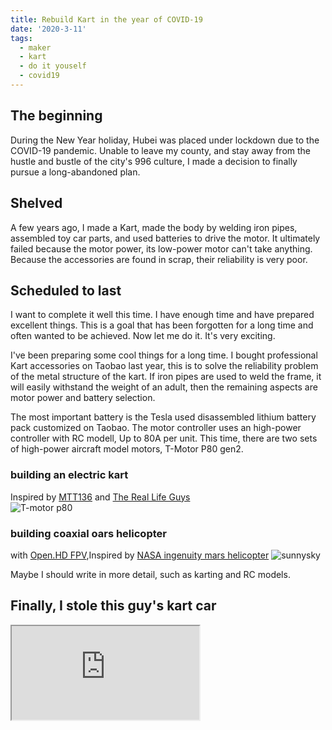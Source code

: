 ```yaml
---
title: Rebuild Kart in the year of COVID-19
date: '2020-3-11'
tags:
  - maker
  - kart
  - do it youself
  - covid19
---
```


## The beginning

During the New Year holiday,
Hubei was placed under lockdown due to the COVID-19 pandemic.
Unable to leave my county,
and stay away from the hustle and bustle of the city's 996 culture,
I made a decision to finally pursue a long-abandoned plan.

## Shelved

A few years ago,
I made a Kart, made the body by welding iron pipes, assembled toy car parts,
and used batteries to drive the motor.
It ultimately failed because the motor power, its low-power motor can't take anything.
Because the accessories are found in scrap, their reliability is very poor.

## Scheduled to last

I want to complete it well this time.
I have enough time and have prepared excellent things.
This is a goal that has been forgotten for a long time and often wanted to be achieved.
Now let me do it. It's very exciting.

I've been preparing some cool things for a long time.
I bought professional Kart accessories on Taobao last year,
this is to solve the reliability problem of the metal structure of the kart.
If iron pipes are used to weld the frame, it will easily withstand the weight of an adult,
then the remaining aspects are motor power and battery selection.

The most important battery is the Tesla used disassembled lithium battery pack customized on Taobao.
The motor controller uses an high-power controller with RC modell,
Up to 80A per unit.
This time, there are two sets of high-power aircraft model motors, T-Motor P80 gen2.

### building an electric kart

Inspired by [MTT136](https://www.youtube.com/watch?v=gcIwrdeP21s) and [The Real Life Guys](https://www.youtube.com/@TheRealLifeGuys)  
![T-motor p80](https://raw.githubusercontent.com/fromwhite/bluerover/master/assets/screenshot/IMG_5490.JPG)

### building coaxial oars helicopter

with [Open.HD FPV](https://github.com/OpenHD/OpenHD),Inspired by [NASA ingenuity mars helicopter](https://mars.nasa.gov/technology/helicopter/)
![sunnysky](https://raw.githubusercontent.com/fromwhite/MarsRanger/master/assets/screenshot/IMG_9293.jpg)

Maybe I should write in more detail, such as karting and RC models.

## Finally, I stole this guy's kart car

<iframe
  src="https://www.youtube.com/embed/54JQjlaMpPw"
  title="YouTube video player"
  className="wrapper-full"
  style={{ aspectRatio: '16/9' }}
  allow="accelerometer; autoplay; clipboard-write; encrypted-media; gyroscope; picture-in-picture; web-share"
/>

The creators on YouTube are really cool.
